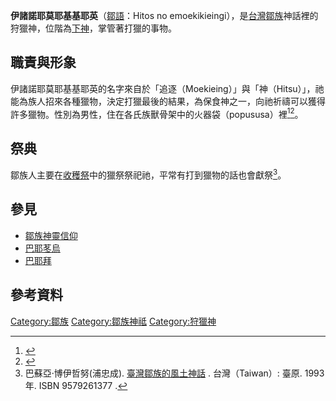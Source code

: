 '''伊諸諾耶莫耶基基耶英'''（[[鄒語|鄒語]]：Hitos no emoekikieingi），是[[台灣|台灣]][[鄒族|鄒族]]神話裡的狩獵神，位階為[[鄒族神靈信仰|下神]]，掌管著打獵的事物。
==職責與形象==
伊諸諾耶莫耶基基耶英的名字來自於「追逐（Moekieing）」與「神（Hitsu）」，祂能為族人招來各種獵物，決定打獵最後的結果，為保食神之一，向祂祈禱可以獲得許多獵物。性別為男性，住在各氏族獸骨架中的火器袋（popususa）裡<ref>{{cite web|url=http://archive.e-tribe.org.tw/tanayigu/DesktopDefault.aspx?tabId=191|title=鄒族的神靈觀|accessdate=|archive-date=2020-07-07|archive-url=https://web.archive.org/web/20200707014321/http://archive.e-tribe.org.tw/tanayigu/DesktopDefault.aspx?tabId=191}}</ref><ref name="nccu">{{cite web|1=|author=方俊源 林俊男|title=阿里山鄒族神話結構中的宇宙觀 cemas|url=http://ir.nfu.edu.tw/bitstream/392390000/5489/1/7.pdf|publisher=國立虎尾科技大學|work=國立虎尾科技大學學報|accessdate=2006-06|archive-url=https://web.archive.org/web/20190518141537/http://ir.nfu.edu.tw/bitstream/392390000/5489/1/7.pdf|archive-date=2019-05-18|dead-url=yes}}</ref>。
==祭典==
鄒族人主要在[[鄒族小米祭|收穫祭]]中的獵祭祭祀祂，平常有打到獵物的話也會獻祭<ref name="臺灣鄒族的風土神話">巴蘇亞‧博伊哲努(浦忠成). [https://www.books.com.tw/products/0010086062 臺灣鄒族的風土神話] {{Wayback|url=https://www.books.com.tw/products/0010086062 |date=20200624003443 }}. 台灣（Taiwan）: 臺原. 1993年. ISBN 9579261377 {{Zh}}.</ref>。
==參見==
*[[鄒族神靈信仰|鄒族神靈信仰]]
*[[巴耶苳烏|巴耶苳烏]]
*[[巴耶拜|巴耶拜]]
==參考資料==
{{reflist}}

{{Myth-stub}}
{{鄒族神話}}
[[Category:鄒族|Category:鄒族]]
[[Category:鄒族神祗|Category:鄒族神祗]]
[[Category:狩獵神|Category:狩獵神]]